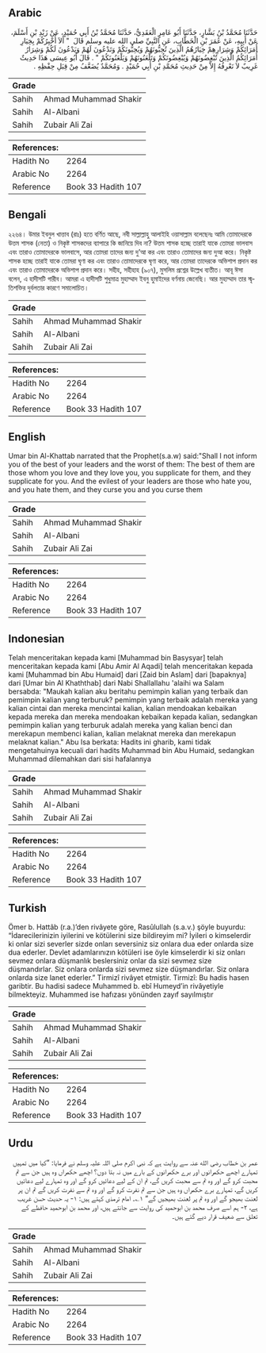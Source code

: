 ## Arabic


<div dir="rtl" lang="ar" style={{fontSize:'larger',backgroundColor:'#f8f9fa',padding:20}}>
حَدَّثَنَا مُحَمَّدُ بْنُ بَشَّارٍ، حَدَّثَنَا أَبُو عَامِرٍ الْعَقَدِيُّ، حَدَّثَنَا مُحَمَّدُ بْنُ أَبِي حُمَيْدٍ، عَنْ زَيْدِ بْنِ أَسْلَمَ، عَنْ أَبِيهِ، عَنْ عُمَرَ بْنِ الْخَطَّابِ، عَنِ النَّبِيِّ صلى الله عليه وسلم قَالَ ‏ "‏ أَلاَ أُخْبِرُكُمْ بِخِيَارِ أُمَرَائِكُمْ وَشِرَارِهِمْ خِيَارُهُمُ الَّذِينَ تُحِبُّونَهُمْ وَيُحِبُّونَكُمْ وَتَدْعُونَ لَهُمْ وَيَدْعُونَ لَكُمْ وَشِرَارُ أُمَرَائِكُمُ الَّذِينَ تُبْغِضُونَهُمْ وَيُبْغِضُونَكُمْ وَتَلْعَنُونَهُمْ وَيَلْعَنُونَكُمْ ‏"‏ ‏.‏ قَالَ أَبُو عِيسَى هَذَا حَدِيثٌ غَرِيبٌ لاَ نَعْرِفُهُ إِلاَّ مِنْ حَدِيثِ مُحَمَّدِ بْنِ أَبِي حُمَيْدٍ ‏.‏ وَمُحَمَّدٌ يُضَعَّفُ مِنْ قِبَلِ حِفْظِهِ ‏.‏
</div>
<div style={{backgroundColor:'#f8f9fa',padding:20, marginBottom: 10}}><table> <thead> <tr> <th>Grade</th> <th></th> </tr> </thead> <tbody> <tr><td>Sahih</td><td>Ahmad Muhammad Shakir</td></tr><tr><td>Sahih</td><td>Al-Albani</td></tr><tr><td>Sahih</td><td>Zubair Ali Zai</td></tr></tbody></table><table> <thead> <tr> <th>References:</th> <th></th> </tr> </thead> <tbody><tr><td>Hadith No</td><td>2264</td></tr><tr><td>Arabic No</td><td>2264</td></tr><tr><td>Reference</td><td>Book 33 Hadith 107</td></tr></tbody></table></div>

## Bengali


<div dir="ltr" lang="bn" style={{fontSize:'larger',backgroundColor:'#f8f9fa',padding:20}}>
২২৬৪। উমার ইবনুল খাত্তাব (রাঃ) হতে বর্ণিত আছে, নবী সাল্লাল্লাহু আলাইহি ওয়াসাল্লাম বলেছেনঃ আমি তোমাদেরকে উত্তম শাসক (নেতা) ও নিকৃষ্ট শাসকদের ব্যাপারে কি জানিয়ে দিব না? উত্তম শাসক হচ্ছে তারাই যাকে তোমরা ভালবাস এবং তারাও তোমাদেরকে ভালবাসে, আর তোমরা তাদের জন্য দু’আ কর এবং তারাও তোমাদের জন্য দুআ করে। নিকৃষ্ট শাসক হচ্ছে তারাই যাকে তোমরা ঘৃণা কর এবং তারাও তোমাদেরকে ঘৃণা করে, আর তোমরা তাদেরকে অভিশাপ প্রদান কর এবং তারাও তোমাদেরকে অভিশাপ প্রদান করে। সহীহ, সহীহাহ (৯০৭), মুসলিম প্রশ্নের উল্লেখ ব্যতীত। আবূ ঈসা বলেন, এ হাদীসটি গারীব। আমরা এ হাদীসটি শুধুমাত্র মুহাম্মাদ ইবনু হুমাইদের বর্ণনায় জেনেছি। আর মুহাম্মাদ তার স্মৃতিশক্তির দুর্বলতার কারণে সমালোচিত।
</div>
<div style={{backgroundColor:'#f8f9fa',padding:20, marginBottom: 10}}><table> <thead> <tr> <th>Grade</th> <th></th> </tr> </thead> <tbody> <tr><td>Sahih</td><td>Ahmad Muhammad Shakir</td></tr><tr><td>Sahih</td><td>Al-Albani</td></tr><tr><td>Sahih</td><td>Zubair Ali Zai</td></tr></tbody></table><table> <thead> <tr> <th>References:</th> <th></th> </tr> </thead> <tbody><tr><td>Hadith No</td><td>2264</td></tr><tr><td>Arabic No</td><td>2264</td></tr><tr><td>Reference</td><td>Book 33 Hadith 107</td></tr></tbody></table></div>

## English


<div dir="ltr" lang="en" style={{fontSize:'larger',backgroundColor:'#f8f9fa',padding:20}}>
Umar bin Al-Khattab narrated that the Prophet(s.a.w) said:"Shall I not inform you of the best of your leaders and the worst of them: The best of them are those whom you love and they love you, you supplicate for them, and they supplicate for you. And the evilest of your leaders are those who hate you, and you hate them, and they curse you and you curse them
</div>
<div style={{backgroundColor:'#f8f9fa',padding:20, marginBottom: 10}}><table> <thead> <tr> <th>Grade</th> <th></th> </tr> </thead> <tbody> <tr><td>Sahih</td><td>Ahmad Muhammad Shakir</td></tr><tr><td>Sahih</td><td>Al-Albani</td></tr><tr><td>Sahih</td><td>Zubair Ali Zai</td></tr></tbody></table><table> <thead> <tr> <th>References:</th> <th></th> </tr> </thead> <tbody><tr><td>Hadith No</td><td>2264</td></tr><tr><td>Arabic No</td><td>2264</td></tr><tr><td>Reference</td><td>Book 33 Hadith 107</td></tr></tbody></table></div>

## Indonesian


<div dir="ltr" lang="id" style={{fontSize:'larger',backgroundColor:'#f8f9fa',padding:20}}>
Telah menceritakan kepada kami [Muhammad bin Basysyar] telah menceritakan kepada kami [Abu Amir Al Aqadi] telah menceritakan kepada kami [Muhammad bin Abu Humaid] dari [Zaid bin Aslam] dari [bapaknya] dari [Umar bin Al Khaththab] dari Nabi Shallallahu 'alaihi wa Salam bersabda: "Maukah kalian aku beritahu pemimpin kalian yang terbaik dan pemimpin kalian yang terburuk? pemimpin yang terbaik adalah mereka yang kalian cintai dan mereka mencintai kalian, kalian mendoakan kebaikan kepada mereka dan mereka mendoakan kebaikan kepada kalian, sedangkan pemimpin kalian yang terburuk adalah mereka yang kalian benci dan merekapun membenci kalian, kalian melaknat mereka dan merekapun melaknat kalian." Abu Isa berkata: Hadits ini gharib, kami tidak mengetahuinya kecuali dari hadits Muhammad bin Abu Humaid, sedangkan Muhammad dilemahkan dari sisi hafalannya
</div>
<div style={{backgroundColor:'#f8f9fa',padding:20, marginBottom: 10}}><table> <thead> <tr> <th>Grade</th> <th></th> </tr> </thead> <tbody> <tr><td>Sahih</td><td>Ahmad Muhammad Shakir</td></tr><tr><td>Sahih</td><td>Al-Albani</td></tr><tr><td>Sahih</td><td>Zubair Ali Zai</td></tr></tbody></table><table> <thead> <tr> <th>References:</th> <th></th> </tr> </thead> <tbody><tr><td>Hadith No</td><td>2264</td></tr><tr><td>Arabic No</td><td>2264</td></tr><tr><td>Reference</td><td>Book 33 Hadith 107</td></tr></tbody></table></div>

## Turkish


<div dir="ltr" lang="tr" style={{fontSize:'larger',backgroundColor:'#f8f9fa',padding:20}}>
Ömer b. Hattâb (r.a.)’den rivâyete göre, Rasûlullah (s.a.v.) şöyle buyurdu: “İdarecilerinizin iyilerini ve kötülerini size bildireyim mi? İyileri o kimselerdir ki onlar sizi severler sizde onları seversiniz siz onlara dua eder onlarda size dua ederler. Devlet adamlarınızın kötüleri ise öyle kimselerdir ki siz onları sevmez onlara düşmanlık beslersiniz onlar da sizi sevmez size düşmandırlar. Siz onlara onlarda sizi sevmez size düşmandırlar. Siz onlara onlarda size lanet ederler.” Tirmizî rivâyet etmiştir. Tirmizî: Bu hadis hasen garibtir. Bu hadisi sadece Muhammed b. ebî Humeyd’in rivâyetiyle bilmekteyiz. Muhammed ise hafızası yönünden zayıf sayılmıştır
</div>
<div style={{backgroundColor:'#f8f9fa',padding:20, marginBottom: 10}}><table> <thead> <tr> <th>Grade</th> <th></th> </tr> </thead> <tbody> <tr><td>Sahih</td><td>Ahmad Muhammad Shakir</td></tr><tr><td>Sahih</td><td>Al-Albani</td></tr><tr><td>Sahih</td><td>Zubair Ali Zai</td></tr></tbody></table><table> <thead> <tr> <th>References:</th> <th></th> </tr> </thead> <tbody><tr><td>Hadith No</td><td>2264</td></tr><tr><td>Arabic No</td><td>2264</td></tr><tr><td>Reference</td><td>Book 33 Hadith 107</td></tr></tbody></table></div>

## Urdu


<div dir="rtl" lang="ur" style={{fontSize:'larger',backgroundColor:'#f8f9fa',padding:20}}>
عمر بن خطاب رضی الله عنہ سے روایت ہے کہ نبی اکرم صلی اللہ علیہ وسلم نے فرمایا: ”کیا میں تمہیں تمہارے اچھے حکمرانوں اور برے حکمرانوں کے بارے میں نہ بتا دوں؟ اچھے حکمراں وہ ہیں جن سے تم محبت کرو گے اور وہ تم سے محبت کریں گے، تم ان کے لیے دعائیں کرو گے اور وہ تمہارے لیے دعائیں کریں گے، تمہارے برے حکمراں وہ ہیں جن سے تم نفرت کرو گے اور وہ تم سے نفرت کریں گے تم ان پر لعنت بھیجو گے اور وہ تم پر لعنت بھیجیں گے“ ۱؎۔ امام ترمذی کہتے ہیں: ۱- یہ حدیث حسن غریب ہے، ۲- ہم اسے صرف محمد بن ابوحمید کی روایت سے جانتے ہیں، اور محمد بن ابوحمید حافظے کے تعلق سے ضعیف قرار دیے گئے ہیں۔
</div>
<div style={{backgroundColor:'#f8f9fa',padding:20, marginBottom: 10}}><table> <thead> <tr> <th>Grade</th> <th></th> </tr> </thead> <tbody> <tr><td>Sahih</td><td>Ahmad Muhammad Shakir</td></tr><tr><td>Sahih</td><td>Al-Albani</td></tr><tr><td>Sahih</td><td>Zubair Ali Zai</td></tr></tbody></table><table> <thead> <tr> <th>References:</th> <th></th> </tr> </thead> <tbody><tr><td>Hadith No</td><td>2264</td></tr><tr><td>Arabic No</td><td>2264</td></tr><tr><td>Reference</td><td>Book 33 Hadith 107</td></tr></tbody></table></div>